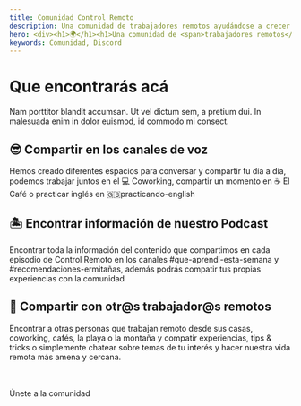 ```yaml
---
title: Comunidad Control Remoto
description: Una comunidad de trabajadores remotos ayudándose a crecer
hero: <div><h1>🌍</h1><h1>Una comunidad de <span>trabajadores remotos</span> ayudándose a crecer</h1></div>
keywords: Comunidad, Discord
---
```



# Que encontrarás acá

Nam porttitor blandit accumsan. Ut vel dictum sem, a pretium dui. In malesuada enim in dolor euismod, id commodo mi consect.

## 😎 Compartir en los canales de voz

Hemos creado diferentes espacios para conversar y compartir tu día a día, podemos trabajar juntos en el 💻 Coworking, compartir un momento en ☕ El Café o practicar inglés en 🇬🇧practicando-english

## 🏝 Encontrar información de nuestro Podcast

Encontrar toda la información del contenido que compartimos en cada episodio de Control Remoto en los canales #que-aprendi-esta-semana y #recomendaciones-ermitañas, además podrás compatir tus propias experiencias con la comunidad

## 💪 Compartir con otr@s trabajador@s remotos

Encontrar a otras personas que trabajan remoto desde sus casas, coworking, cafés, la playa o la montaña y compatir experiencias, tips & tricks o simplemente chatear sobre temas de tu interés y hacer nuestra vida remota más amena y cercana.

<br />
<br />
<Cta
  to="https://discord.com/invite/Cs7HjM"
  style={{ maxWidth: '250px', margin: '0 auto' }}
>
  Únete a la comunidad
</Cta>
